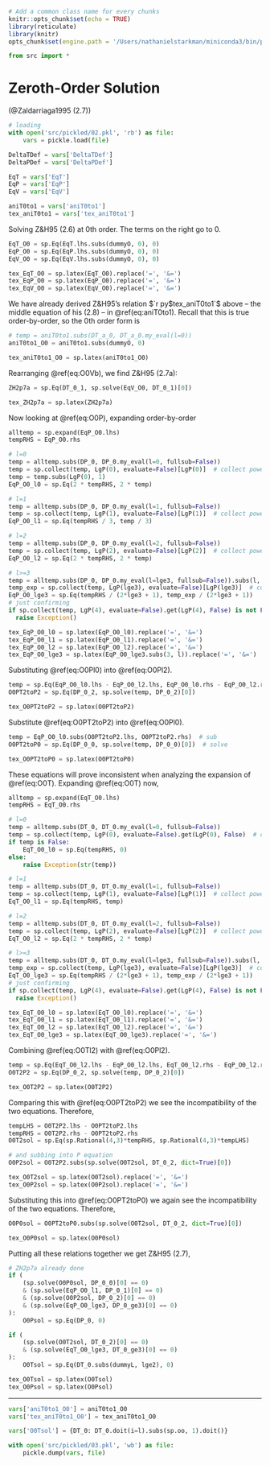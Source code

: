 ```r
# Add a common class name for every chunks
knitr::opts_chunk$set(echo = TRUE)
library(reticulate)
library(knitr)
opts_chunk$set(engine.path = '/Users/nathanielstarkman/miniconda3/bin/python3.7')
```

```python
from src import *
```


# Zeroth-Order Solution
(@Zaldarriaga1995 (2.7))

```python
# loading
with open('src/pickled/02.pkl', 'rb') as file:
    vars = pickle.load(file)

DeltaTDef = vars['DeltaTDef']
DeltaPDef = vars['DeltaPDef']

EqT = vars['EqT']
EqP = vars['EqP']
EqV = vars['EqV']

aniT0to1 = vars['aniT0to1']
tex_aniT0to1 = vars['tex_aniT0to1']
```

Solving Z\&H95 (2.6) at 0th order. The terms on the right go to 0.

```python
EqT_O0 = sp.Eq(EqT.lhs.subs(dummyO, 0), 0)
EqP_O0 = sp.Eq(EqP.lhs.subs(dummyO, 0), 0)
EqV_O0 = sp.Eq(EqV.lhs.subs(dummyO, 0), 0)
```

```python
tex_EqT_O0 = sp.latex(EqT_O0).replace('=', '&=')
tex_EqP_O0 = sp.latex(EqP_O0).replace('=', '&=')
tex_EqV_O0 = sp.latex(EqV_O0).replace('=', '&=')
```

\begin{align}
    `r py$tex_EqT_O0` & (\#eq:O0T) \\
    `r py$tex_EqP_O0` & (\#eq:O0P) \\
    `r py$tex_EqV_O0` & (\#eq:O0Vb)
\end{align}

We have already derived Z\&H95's relation $`r py$tex_aniT0to1`$ above -- the middle equation of his (2.8) -- in \@ref(eq:aniT0to1). Recall that this is true order-by-order, so the 0th order form is 

```python
# temp = aniT0to1.subs(DT_a_0, DT_a_0.my_eval(l=0))
aniT0to1_O0 = aniT0to1.subs(dummyO, 0)
```

```python
tex_aniT0to1_O0 = sp.latex(aniT0to1_O0)
```

\begin{equation}
    `r py$tex_aniT0to1_O0`.
    (\#eq:O0aniT0to1)
\end{equation}

Rearranging \@ref(eq:O0Vb), we find Z\&H95 (2.7a):

```python
ZH2p7a = sp.Eq(DT_0_1, sp.solve(EqV_O0, DT_0_1)[0])
```

```python
tex_ZH2p7a = sp.latex(ZH2p7a)
```

\begin{equation}
  `r py$tex_ZH2p7a`
  (\#eq:O0Zaldarriaga2p7a)
\end{equation}

Now looking at \@ref(eq:O0P), expanding order-by-order

```python
alltemp = sp.expand(EqP_O0.lhs)
tempRHS = EqP_O0.rhs

# l=0
temp = alltemp.subs(DP_0, DP_0.my_eval(l=0, fullsub=False))
temp = sp.collect(temp, LgP(0), evaluate=False)[LgP(0)]  # collect powers of LgP(0)
temp = temp.subs(LgP(0), 1)
EqP_O0_l0 = sp.Eq(2 * tempRHS, 2 * temp)

# l=1
temp = alltemp.subs(DP_0, DP_0.my_eval(l=1, fullsub=False))
temp = sp.collect(temp, LgP(1), evaluate=False)[LgP(1)]  # collect powers of LgP(1)
EqP_O0_l1 = sp.Eq(tempRHS / 3, temp / 3)

# l=2
temp = alltemp.subs(DP_0, DP_0.my_eval(l=2, fullsub=False))
temp = sp.collect(temp, LgP(2), evaluate=False)[LgP(2)]  # collect powers of LgP(2)
EqP_O0_l2 = sp.Eq(2 * tempRHS, 2 * temp)

# l>=3
temp = alltemp.subs(DP_0, DP_0.my_eval(l=lge3, fullsub=False)).subs(l, lge3)
temp_exp = sp.collect(temp, LgP(lge3), evaluate=False)[LgP(lge3)]  # collect powers of LgP(>=3)
EqP_O0_lge3 = sp.Eq(tempRHS / (2*lge3 + 1), temp_exp / (2*lge3 + 1))
# just confirming
if sp.collect(temp, LgP(4), evaluate=False).get(LgP(4), False) is not False:
  raise Exception()
```

```python
tex_EqP_O0_l0 = sp.latex(EqP_O0_l0).replace('=', '&=')
tex_EqP_O0_l1 = sp.latex(EqP_O0_l1).replace('=', '&=')
tex_EqP_O0_l2 = sp.latex(EqP_O0_l2).replace('=', '&=')
tex_EqP_O0_lge3 = sp.latex(EqP_O0_lge3.subs(3, l)).replace('=', '&=')
```

\begin{align}
    `r py$tex_EqP_O0_l0` & (\ell=0) (\#eq:O0Pl0) \\
    `r py$tex_EqP_O0_l1` & (\ell=1) (\#eq:O0Pl1) \\
    `r py$tex_EqP_O0_l2` & (\ell=2) (\#eq:O0Pl2) \\
    `r py$tex_EqP_O0_lge3` & (\ell \geq 3) (\#eq:O0Plge3)
\end{align}

Substituting \@ref(eq:O0Pl0) into \@ref(eq:O0Pl2).

```python
temp = sp.Eq(EqP_O0_l0.lhs - EqP_O0_l2.lhs, EqP_O0_l0.rhs - EqP_O0_l2.rhs)  # \@ref(eq:O0Pl0)- \@ref(eq:O0Pl2)
O0PT2toP2 = sp.Eq(DP_0_2, sp.solve(temp, DP_0_2)[0])
```

```python
tex_O0PT2toP2 = sp.latex(O0PT2toP2)
```

\begin{equation}
    `r py$tex_O0PT2toP2`
    (\#eq:O0PT2toP2)
\end{equation}

Substitute \@ref(eq:O0PT2toP2) into \@ref(eq:O0Pl0).

```python
temp = EqP_O0_l0.subs(O0PT2toP2.lhs, O0PT2toP2.rhs)  # sub
O0PT2toP0 = sp.Eq(DP_0_0, sp.solve(temp, DP_0_0)[0])  # solve
```

```python
tex_O0PT2toP0 = sp.latex(O0PT2toP0)
```

\begin{equation}
    `r py$tex_O0PT2toP0`
    (\#eq:O0PT2toP0)
\end{equation}

These equations will prove inconsistent when analyzing the expansion of \@ref(eq:O0T). Expanding \@ref(eq:O0T) now,

```python
alltemp = sp.expand(EqT_O0.lhs)
tempRHS = EqT_O0.rhs

# l=0
temp = alltemp.subs(DT_0, DT_0.my_eval(l=0, fullsub=False))
temp = sp.collect(temp, LgP(0), evaluate=False).get(LgP(0), False)  # collect powers of LgP(0)
if temp is False:
    EqT_O0_l0 = sp.Eq(tempRHS, 0)
else:
    raise Exception(str(temp))

# l=1
temp = alltemp.subs(DT_0, DT_0.my_eval(l=1, fullsub=False))
temp = sp.collect(temp, LgP(1), evaluate=False)[LgP(1)]  # collect powers of LgP(1)
EqT_O0_l1 = sp.Eq(tempRHS, temp)

# l=2
temp = alltemp.subs(DT_0, DT_0.my_eval(l=2, fullsub=False))
temp = sp.collect(temp, LgP(2), evaluate=False)[LgP(2)]  # collect powers of LgP(2)
EqT_O0_l2 = sp.Eq(2 * tempRHS, 2 * temp)

# l>=3
temp = alltemp.subs(DT_0, DT_0.my_eval(l=lge3, fullsub=False)).subs(l, lge3)
temp_exp = sp.collect(temp, LgP(lge3), evaluate=False)[LgP(lge3)]  # collect powers of LgP(l>=3)
EqT_O0_lge3 = sp.Eq(tempRHS / (2*lge3 + 1), temp_exp / (2*lge3 + 1))
# just confirming
if sp.collect(temp, LgP(4), evaluate=False).get(LgP(4), False) is not False:
  raise Exception()
```

```python
tex_EqT_O0_l0 = sp.latex(EqT_O0_l0).replace('=', '&=')
tex_EqT_O0_l1 = sp.latex(EqT_O0_l1).replace('=', '&=')
tex_EqT_O0_l2 = sp.latex(EqT_O0_l2).replace('=', '&=')
tex_EqT_O0_lge3 = sp.latex(EqT_O0_lge3).replace('=', '&=')
```

\begin{align}
    &`r py$tex_EqT_O0_l0` \quad \text{$\Delta^{(0)}_{T0}$ is a free parameter.} & (\ell = 0) (\#eq:O0Tl0) \\
    `r py$tex_EqT_O0_l1` & \text{see (4.4)} \quad (\ell=1) \\
    `r py$tex_EqT_O0_l2` & (\ell=2) (\#eq:O0Tl2) \\
    `r py$tex_EqT_O0_lge3` & (\ell \geq 3)  (\#eq:O0Tlge3)
\end{align}


Combining \@ref(eq:O0Tl2) with \@ref(eq:O0Pl2).

```python
temp = sp.Eq(EqT_O0_l2.lhs - EqP_O0_l2.lhs, EqT_O0_l2.rhs - EqP_O0_l2.rhs)
O0T2P2 = sp.Eq(DP_0_2, sp.solve(temp, DP_0_2)[0])
```

```python
tex_O0T2P2 = sp.latex(O0T2P2)
```


\begin{equation}
    `r py$tex_O0T2P2`
    (\#eq:O0T2P2)
\end{equation}

Comparing this with \@ref(eq:O0PT2toP2) we see the incompatibility of the two equations. Therefore,

```python
tempLHS = O0T2P2.lhs - O0PT2toP2.lhs
tempRHS = O0T2P2.rhs - O0PT2toP2.rhs
O0T2sol = sp.Eq(sp.Rational(4,3)*tempRHS, sp.Rational(4,3)*tempLHS)

# and subbing into P equation
O0P2sol = O0T2P2.subs(sp.solve(O0T2sol, DT_0_2, dict=True)[0])
```

```python
tex_O0T2sol = sp.latex(O0T2sol).replace('=', '&=')
tex_O0P2sol = sp.latex(O0P2sol).replace('=', '&=')
```


\begin{align}
    `r py$tex_O0T2sol` & (\#eq:O0T2sol) \\
    `r py$tex_O0P2sol` & (\#eq:O0P2sol)
\end{align}

Substituting this into \@ref(eq:O0PT2toP0) we again see the incompatibility of the two equations. Therefore,

```python
O0P0sol = O0PT2toP0.subs(sp.solve(O0T2sol, DT_0_2, dict=True)[0])
```

```python
tex_O0P0sol = sp.latex(O0P0sol)
```

\begin{equation}
    `r py$tex_O0P0sol`
\end{equation}

Putting all these relations together we get Z\&H95 (2.7),

```python
# ZH2p7a already done
if (
    (sp.solve(O0P0sol, DP_0_0)[0] == 0)
    & (sp.solve(EqP_O0_l1, DP_0_1)[0] == 0)
    & (sp.solve(O0P2sol, DP_0_2)[0] == 0)
    & (sp.solve(EqP_O0_lge3, DP_0_ge3)[0] == 0)
):
    O0Psol = sp.Eq(DP_0, 0)

if (
    (sp.solve(O0T2sol, DT_0_2)[0] == 0)
    & (sp.solve(EqT_O0_lge3, DT_0_ge3)[0] == 0)
):
    O0Tsol = sp.Eq(DT_0.subs(dummyL, lge2), 0)
```


```python
tex_O0Tsol = sp.latex(O0Tsol)
tex_O0Psol = sp.latex(O0Psol)
```

\begin{align}
    `r py$tex_ZH2p7a` \quad , \quad `r py$tex_O0Psol` \quad , \quad `r py$tex_O0Tsol`
\end{align}

<!-- \begin{align} -->
<!--     \mathbf{\Delta^{(0)}_{T1} = \frac{1}{3}V_b^{(0)}} \quad , \quad \mathbf{\Delta^{(0)}_{P} = 0} \quad , \quad \mathbf{\Delta^{(0)}_{T\ell} = 0 \, , \, \ell \geq 2} -->
<!-- \end{align} -->


- - -

```python

vars['aniT0to1_O0'] = aniT0to1_O0
vars['tex_aniT0to1_O0'] = tex_aniT0to1_O0

vars['O0Tsol'] = {DT_0: DT_0.doit(i=l).subs(sp.oo, 1).doit()}

with open('src/pickled/03.pkl', 'wb') as file:
    pickle.dump(vars, file)

```